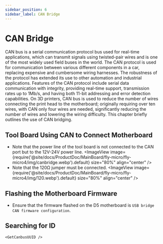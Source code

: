 ```yaml
---
sidebar_position: 6
sidebar_label: CAN Bridge
---
```




# CAN Bridge

CAN bus is a serial communication protocol bus used for real-time applications, which can transmit signals using twisted-pair wires and is one of the most widely used field buses in the world. The CAN protocol is used for communication between various different components in a car, replacing expensive and cumbersome wiring harnesses. The robustness of the protocol has extended its use to other automation and industrial applications. Features of the CAN protocol include serial data communication with integrity, providing real-time support, transmission rates up to 1Mb/s, and having both 11-bit addressing and error detection capabilities.
On 3D printers, CAN bus is used to reduce the number of wires connecting the print head to the motherboard; originally requiring over ten wires, with CAN only four wires are needed, significantly reducing the number of wires and lowering the wiring difficulty.
This chapter briefly outlines the use of CAN bridging.

## Tool Board Using CAN to Connect Motherboard

* Note that the power line of the tool board is not connected to the CAN port but to the 12V-24V power line.
    <ImageView image={require('@site/docs/ProductDoc/MainBoard/fly-micro/fly-micro4/img/canbridge.webp').default} size="80%" align="center" />
* Note that the 120Ω jumper must be connected.
    <ImageView image={require('@site/docs/ProductDoc/MainBoard/fly-micro/fly-micro4/img/120.webp').default} size="80%" align="center" />

## Flashing the Motherboard Firmware

* Ensure that the firmware flashed on the D5 motherboard is `USB bridge CAN firmware configuration`.

## Searching for ID

    <GetCanbusUUID />